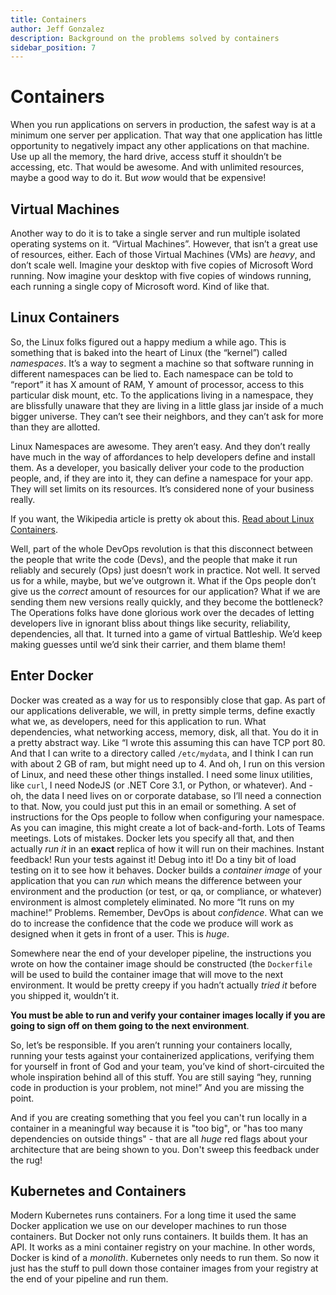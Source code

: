 ```yaml
---
title: Containers
author: Jeff Gonzalez
description: Background on the problems solved by containers
sidebar_position: 7
---
```


# Containers

When you run applications on servers in production, the safest way is at a minimum one server per application. That way that one application has little opportunity to negatively impact any other applications on that machine. Use up all the memory, the hard drive, access stuff it shouldn’t be accessing, etc. That would be awesome. And with unlimited resources, maybe a good way to do it. But _wow_ would that be expensive!

## Virtual Machines

Another way to do it is to take a single server and run multiple isolated operating systems on it. “Virtual Machines”. However, that isn’t a great use of resources, either. Each of those Virtual Machines (VMs) are _heavy_, and don’t scale well. Imagine your desktop with five copies of Microsoft Word running. Now imagine your desktop with five copies of windows running, each running a single copy of Microsoft word. Kind of like that.

## Linux Containers

So, the Linux folks figured out a happy medium a while ago. This is something that is baked into the heart of Linux (the “kernel”) called _namespaces_. It’s a way to segment a machine so that software running in different namespaces can be lied to. Each namespace can be told to “report” it has X amount of RAM, Y amount of processor, access to this particular disk mount, etc. To the applications living in a namespace, they are blissfully unaware that they are living in a little glass jar inside of a much bigger universe. They can’t see their neighbors, and they can’t ask for more than they are allotted.

Linux Namespaces are awesome. They aren’t easy. And they don’t really have much in the way of affordances to help developers define and install them. As a developer, you basically deliver your code to the production people, and, if they are into it, they can define a namespace for your app. They will set limits on its resources. It’s considered none of your business really.

If you want, the Wikipedia article is pretty ok about this. [Read about Linux Containers](https://en.wikipedia.org/wiki/Linux_namespaces).

Well, part of the whole DevOps revolution is that this disconnect between the people that write the code (Devs), and the people that make it run reliably and securely (Ops) just doesn’t work in practice. Not well. It served us for a while, maybe, but we’ve outgrown it. What if the Ops people don’t give us the _correct_ amount of resources for our application? What if we are sending them new versions really quickly, and they become the bottleneck? The Operations folks have done glorious work over the decades of letting developers live in ignorant bliss about things like security, reliability, dependencies, all that. It turned into a game of virtual Battleship. We’d keep making guesses until we’d sink their carrier, and them blame them!

## Enter Docker

Docker was created as a way for us to responsibly close that gap. As part of our applications deliverable, we will, in pretty simple terms, define exactly what we, as developers, need for this application to run. What dependencies, what networking access, memory, disk, all that. You do it in a pretty abstract way. Like “I wrote this assuming this can have TCP port 80. And that I can write to a directory called `/etc/mydata`, and I think I can run with about 2 GB of ram, but might need up to 4. And oh, I run on this version of Linux, and need these other things installed. I need some linux utilities, like `curl`, I need NodeJS (or .NET Core 3.1, or Python, or whatever). And - oh, the data I need lives on or corporate database, so I’ll need a connection to that.
Now, you could just put this in an email or something. A set of instructions for the Ops people to follow when configuring your namespace.
As you can imagine, this might create a lot of back-and-forth. Lots of Teams meetings. Lots of mistakes.
Docker lets you specify all that, and then actually _run it_ in an **exact** replica of how it will run on their machines. Instant feedback! Run your tests against it! Debug into it! Do a tiny bit of load testing on it to see how it behaves. Docker builds a _container image_ of your application that you can _run_ which means the difference between your environment and the production (or test, or qa, or compliance, or whatever) environment is almost completely eliminated. No more “It runs on my machine!” Problems. Remember, DevOps is about _confidence_. What can we do to increase the confidence that the code we produce will work as designed when it gets in front of a user. This is _huge_.

Somewhere near the end of your developer pipeline, the instructions you wrote on how the container image should be constructed (the `Dockerfile` will be used to build the container image that will move to the next environment. It would be pretty creepy if you hadn’t actually _tried it_ before you shipped it, wouldn’t it.

**You must be able to run and verify your container images locally if you are going to sign off on them going to the next environment**.

So, let’s be responsible. If you aren’t running your containers locally, running your tests against your containerized applications, verifying them for yourself in front of God and your team, you’ve kind of short-circuited the whole inspiration behind all of this stuff. You are still saying “hey, running code in production is your problem, not mine!” And you are missing the point.

And if you are creating something that you feel you can't run locally in a container in a meaningful way because it is "too big", or "has too many dependencies on outside things" - that are all _huge_ red flags about your architecture that are being shown to you. Don't sweep this feedback under the rug!

## Kubernetes and Containers

Modern Kubernetes runs containers. For a long time it used the same Docker application we use on our developer machines to run those containers. But Docker not only runs containers. It builds them. It has an API. It works as a mini container registry on your machine. In other words, Docker is kind of a _monolith_. Kubernetes only needs to run them. So now it just has the stuff to pull down those container images from your registry at the end of your pipeline and run them.
